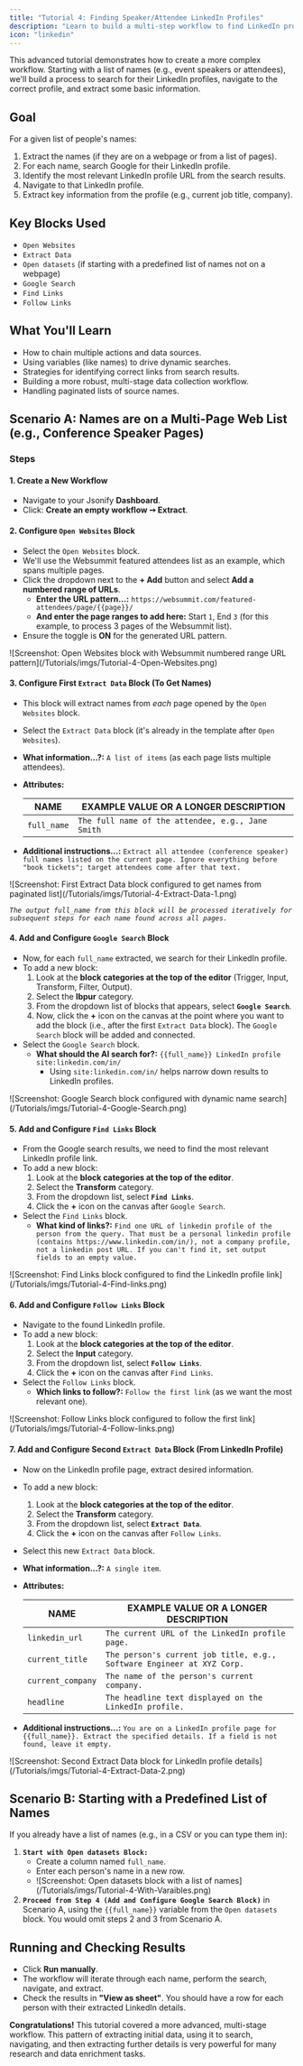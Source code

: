 ```yaml
---
title: "Tutorial 4: Finding Speaker/Attendee LinkedIn Profiles"
description: "Learn to build a multi-step workflow to find LinkedIn profiles for a list of names, combining search, navigation, and data extraction."
icon: "linkedin"
---
```


This advanced tutorial demonstrates how to create a more complex workflow. Starting with a list of names (e.g., event speakers or attendees), we'll build a process to search for their LinkedIn profiles, navigate to the correct profile, and extract some basic information.

## Goal

For a given list of people's names:

1. Extract the names (if they are on a webpage or from a list of pages).
2. For each name, search Google for their LinkedIn profile.
3. Identify the most relevant LinkedIn profile URL from the search results.
4. Navigate to that LinkedIn profile.
5. Extract key information from the profile (e.g., current job title, company).

## Key Blocks Used

- `Open Websites`
- `Extract Data`
- `Open datasets` (if starting with a predefined list of names not on a webpage)
- `Google Search`
- `Find Links`
- `Follow Links`

## What You'll Learn

- How to chain multiple actions and data sources.
- Using variables (like names) to drive dynamic searches.
- Strategies for identifying correct links from search results.
- Building a more robust, multi-stage data collection workflow.
- Handling paginated lists of source names.

## Scenario A: Names are on a Multi-Page Web List (e.g., Conference Speaker Pages)

### Steps

#### 1. Create a New Workflow

- Navigate to your Jsonify **Dashboard**.
- Click: **Create an empty workflow ➙ Extract**.

#### 2. Configure `Open Websites` Block

- Select the `Open Websites` block.
- We'll use the Websummit featured attendees list as an example, which spans multiple pages.
- Click the dropdown next to the **\+ Add** button and select **Add a numbered range of URLs**.
  - **Enter the URL pattern...:** `https://websummit.com/featured-attendees/page/{{page}}/`
  - **And enter the page ranges to add here:** Start `1`, End `3` (for this example, to process 3 pages of the Websummit list).
- Ensure the toggle is **ON** for the generated URL pattern.

<Frame caption="Screenshot: Open Websites block with Websummit numbered range URL pattern">
  ![Screenshot: Open Websites block with Websummit numbered range URL pattern](/Tutorials/imgs/Tutorial-4-Open-Websites.png)
</Frame>

#### 3. Configure First `Extract Data` Block (To Get Names)

- This block will extract names from _each_ page opened by the `Open Websites` block.
- Select the `Extract Data` block (it's already in the template after `Open Websites`).
- **What information...?:** `A list of items` (as each page lists multiple attendees).
- **Attributes:**

  | NAME        | EXAMPLE VALUE OR A LONGER DESCRIPTION             |
  | ----------- | ------------------------------------------------- |
  | `full_name` | `The full name of the attendee, e.g., Jane Smith` |
- **Additional instructions...:** `Extract all attendee (conference speaker) full names listed on the current page. Ignore everything before "book tickets"; target attendees come after that text.`

<Frame caption="Screenshot: First Extract Data block configured to get names from paginated list">
  ![Screenshot: First Extract Data block configured to get names from paginated list](/Tutorials/imgs/Tutorial-4-Extract-Data-1.png)
</Frame>

_`The output full_name from this block will be processed iteratively for subsequent steps for each name found across all pages.`_

#### 4. Add and Configure `Google Search` Block

- Now, for each `full_name` extracted, we search for their LinkedIn profile.
- To add a new block:
  1. Look at the **block categories at the top of the editor** (Trigger, Input, Transform, Filter, Output).
  2. Select the **Ibpur** category.
  3. From the dropdown list of blocks that appears, select **`Google Search`**.
  4. Now, click the **\+** icon on the canvas at the point where you want to add the block (i.e., after the first `Extract Data` block). The `Google Search` block will be added and connected.
- Select the `Google Search` block.
  - **What should the AI search for?:** `{{full_name}} LinkedIn profile site:linkedin.com/in/`
    - Using `site:linkedin.com/in/` helps narrow down results to LinkedIn profiles.

<Frame caption="Screenshot: Google Search block configured with dynamic name search">
  ![Screenshot: Google Search block configured with dynamic name search](/Tutorials/imgs/Tutorial-4-Google-Search.png)
</Frame>

#### 5. Add and Configure `Find Links` Block

- From the Google search results, we need to find the most relevant LinkedIn profile link.
- To add a new block:
  1. Look at the **block categories at the top of the editor**.
  2. Select the **Transform** category.
  3. From the dropdown list, select **`Find Links`**.
  4. Click the **\+** icon on the canvas after `Google Search`.
- Select the `Find Links` block.
  - **What kind of links?:** `Find one URL of linkedin profile of the person from the query. That must be a personal linkedin profile (contains https://www.linkedin.com/in/), not a company profile, not a linkedin post URL. If you can't find it, set output fields to an empty value.`

<Frame caption="Screenshot: Find Links block configured to find the LinkedIn profile link">
  ![Screenshot: Find Links block configured to find the LinkedIn profile link](/Tutorials/imgs/Tutorial-4-Find-links.png)
</Frame>

#### 6. Add and Configure `Follow Links` Block

- Navigate to the found LinkedIn profile.
- To add a new block:
  1. Look at the **block categories at the top of the editor**.
  2. Select the **Input** category.
  3. From the dropdown list, select **`Follow Links`**.
  4. Click the **\+** icon on the canvas after `Find Links`.
- Select the `Follow Links` block.
  - **Which links to follow?:** `Follow the first link` (as we want the most relevant one).

<Frame caption="Screenshot: Follow Links block configured to follow the first link">
  ![Screenshot: Follow Links block configured to follow the first link](/Tutorials/imgs/Tutorial-4-Follow-links.png)
</Frame>

#### 7. Add and Configure Second `Extract Data` Block (From LinkedIn Profile)

- Now on the LinkedIn profile page, extract desired information.
- To add a new block:
  1. Look at the **block categories at the top of the editor**.
  2. Select the **Transform** category.
  3. From the dropdown list, select **`Extract Data`**.
  4. Click the **\+** icon on the canvas after `Follow Links`.
- Select this new `Extract Data` block.
- **What information...?:** `A single item`.
- **Attributes:**

  | NAME              | EXAMPLE VALUE OR A LONGER DESCRIPTION                                  |
  | ----------------- | ---------------------------------------------------------------------- |
  | `linkedin_url`    | `The current URL of the LinkedIn profile page.`                        |
  | `current_title`   | `The person's current job title, e.g., Software Engineer at XYZ Corp.` |
  | `current_company` | `The name of the person's current company.`                            |
  | `headline`        | `The headline text displayed on the LinkedIn profile.`                 |
- **Additional instructions...:** `You are on a LinkedIn profile page for {{full_name}}. Extract the specified details. If a field is not found, leave it empty.`

<Frame caption="Screenshot: Second Extract Data block for LinkedIn profile details">
  ![Screenshot: Second Extract Data block for LinkedIn profile details](/Tutorials/imgs/Tutorial-4-Extract-Data-2.png)
</Frame>

## Scenario B: Starting with a Predefined List of Names

If you already have a list of names (e.g., in a CSV or you can type them in):

1. **`Start with Open datasets Block:`**
   - Create a column named `full_name`.
   - Enter each person's name in a new row.
   - <Frame caption="Screenshot: Open datasets block with a list of names">
       ![Screenshot: Open datasets block with a list of names](/Tutorials/imgs/Tutorial-4-With-Varaibles.png)
     </Frame>
2. **`Proceed from Step 4 (Add and Configure Google Search Block)`** in Scenario A, using the `{{full_name}}` variable from the `Open datasets` block. You would omit steps 2 and 3 from Scenario A.

## Running and Checking Results

- Click **Run manually**.
- The workflow will iterate through each name, perform the search, navigate, and extract.
- Check the results in **"View as sheet"**. You should have a row for each person with their extracted LinkedIn details.

**Congratulations\!** This tutorial covered a more advanced, multi-stage workflow. This pattern of extracting initial data, using it to search, navigating, and then extracting further details is very powerful for many research and data enrichment tasks.